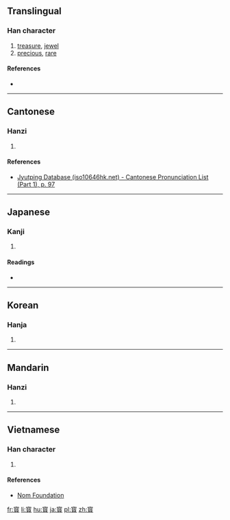 {{also|寶}}
==Translingual==

===Han character===
{{Han char|rn=40|rad=宀|as=16|sn=19|four=|canj=十一火金 (JMFC)|ids=⿳[[宀]][[珎]][[貝]]}}

# [[treasure]], [[jewel]]
# [[precious]], [[rare]]

====References====
* {{Han ref|kx=0293.050|dkj=07366|dj=0579.250|hdz=20957.080|uh=5BF3|ud=23539}}

----

==Cantonese==

===Hanzi===
{{yue-hanzi|jyut=[[bou2]]|y=bou2}}

# {{defn|lang=yue|sort=宀16}}

====References====
* [http://www.iso10646hk.net/jp/document/download.jsp Jyutping Database (iso10646hk.net) - Cantonese Pronunciation List (Part 1), p. 97]

----

==Japanese==

===Kanji===
{{ja-kanji|grade=|rs=宀16}}

# {{defn|lang=ja|sort=宀16}}

====Readings====
* {{ja-readings|on=[[ほう]] (hō)|kun=[[たから]] (takara)}}

----

==Korean==

===Hanja===
{{ko-hanja|hangeul=보|rv=bo|mr=po}}

# {{defn|lang=ko|sort=宀16}}

----

==Mandarin==

===Hanzi===
{{cmn-hanzi|pin=[[bǎo]] ([[bao3]])|wg=pao<sup>3</sup>}}

# {{defn|lang=cmn|sort=宀16}}

----

==Vietnamese==

===Han character===
{{vi-readings|rs=宀16| hanviet = bảo}}

# {{defn|lang=vi|sort=宀16}}

====References====
*[http://nomfoundation.org/common/nom_details.php?codepoint=5bf3 Nom Foundation]

[[fr:寳]]
[[li:寳]]
[[hu:寳]]
[[ja:寳]]
[[pl:寳]]
[[zh:寳]]